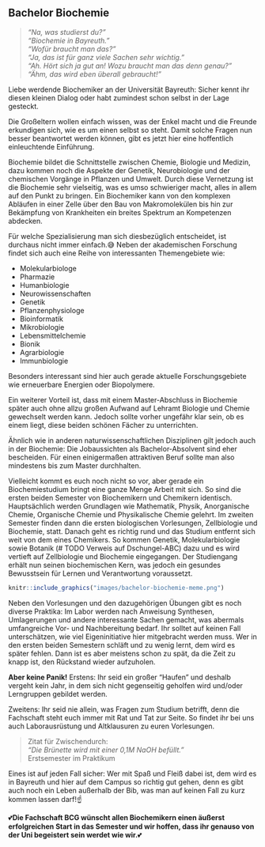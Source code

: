 ## Bachelor Biochemie {#bachelor-biochemie}

> *"Na, was studierst du?"<br>
> "Biochemie in Bayreuth."<br>
> "Wofür braucht man das?"<br>
> "Ja, das ist für ganz viele Sachen sehr wichtig."<br>
> "Ah. Hört sich ja gut an! Wozu braucht man das denn genau?"<br>
> "Ähm, das wird eben überall gebraucht!"*

Liebe werdende Biochemiker an der Universität Bayreuth: Sicher kennt ihr diesen kleinen Dialog oder habt zumindest schon selbst in der Lage gesteckt.

Die Großeltern wollen einfach wissen, was der Enkel macht und die Freunde erkundigen sich, wie es um einen selbst so steht. Damit solche Fragen nun besser beantwortet werden können,
gibt es jetzt hier eine hoffentlich einleuchtende Einführung.

Biochemie bildet die Schnittstelle zwischen Chemie, Biologie und Medizin, dazu kommen noch die Aspekte der Genetik,
Neurobiologie und der chemischen Vorgänge in Pflanzen und Umwelt. Durch diese Vernetzung ist die Biochemie sehr vielseitig, was es umso schwieriger macht, alles in allem auf den Punkt zu bringen.
Ein Biochemiker kann von den komplexen Abläufen in einer Zelle über den Bau von Makromolekülen bis hin zur Bekämpfung von Krankheiten ein breites Spektrum an Kompetenzen abdecken.

Für welche Spezialisierung man sich diesbezüglich entscheidet, ist durchaus nicht immer einfach.😅
Neben der akademischen Forschung findet sich auch eine Reihe von interessanten Themengebiete wie:

::: {#bachelor_chemie_topics}
- Molekularbiologe
- Pharmazie
- Humanbiologie
- Neurowissenschaften
- Genetik
- Pflanzenphysiologe
- Bioinformatik
- Mikrobiologie
- Lebensmittelchemie
- Bionik
- Agrarbiologie
- Immunbiologie
:::

Besonders interessant sind hier auch gerade aktuelle Forschungsgebiete wie erneuerbare Energien oder Biopolymere.

Ein weiterer Vorteil ist, dass mit einem Master-Abschluss in Biochemie später auch ohne allzu großen Aufwand auf Lehramt Biologie und Chemie gewechselt werden kann.
Jedoch sollte vorher ungefähr klar sein, ob es einem liegt, diese beiden schönen Fächer zu unterrichten.

Ähnlich wie in anderen naturwissenschaftlichen Disziplinen gilt jedoch auch in der Biochemie:
Die Jobaussichten als Bachelor-Absolvent sind eher bescheiden. Für einen einigermaßen attraktiven Beruf sollte man also mindestens bis zum Master durchhalten.

Vielleicht kommt es euch noch nicht so vor, aber gerade ein Biochemiestudium bringt eine ganze Menge Arbeit mit sich. So sind die ersten beiden Semester von Biochemikern und Chemikern identisch.
Hauptsächlich werden Grundlagen wie Mathematik, Physik, Anorganische Chemie, Organische Chemie und Physikalische Chemie gelehrt.
Im zweiten Semester finden dann die ersten biologischen Vorlesungen, Zellbiologie und Biochemie, statt. Danach geht es richtig rund und das Studium entfernt sich weit von dem eines Chemikers.
So kommen Genetik, Molekularbiologie sowie Botanik (# TODO Verweis auf Dschungel-ABC) dazu und es wird vertieft auf Zellbiologie und Biochemie eingegangen.
Der Studiengang erhält nun seinen biochemischen Kern, was jedoch ein gesundes Bewusstsein für Lernen und Verantwortung voraussetzt.

```r
knitr::include_graphics("images/bachelor-biochemie-meme.png")
```

Neben den Vorlesungen und den dazugehörigen Übungen gibt es noch diverse Praktika: Im Labor werden nach Anweisung Synthesen, Umlagerungen und andere interessante Sachen gemacht,
was abermals umfangreiche Vor- und Nachbereitung bedarf. Ihr solltet auf keinen Fall unterschätzen, wie viel Eigeninitiative hier mitgebracht werden muss.
Wer in den ersten beiden Semestern schläft und zu wenig lernt, dem wird es später fehlen. Dann ist es aber meistens schon zu spät, da die Zeit zu knapp ist, den Rückstand wieder aufzuholen.

**Aber keine Panik!** Erstens: Ihr seid ein großer "Haufen" und deshalb vergeht kein Jahr, in dem sich nicht gegenseitig geholfen wird und/oder Lerngruppen gebildet werden.

Zweitens: Ihr seid nie allein, was Fragen zum Studium betrifft, denn die Fachschaft steht euch immer mit Rat und Tat zur Seite. So findet ihr bei uns auch Laborausrüstung und Altklausuren zu euren Vorlesungen.

> Zitat für Zwischendurch:<br>
> *"Die Brünette wird mit einer 0,1M NaOH befüllt."*<br>
> Erstsemester im Praktikum

Eines ist auf jeden Fall sicher: Wer mit Spaß und Fleiß dabei ist, dem wird es in Bayreuth und hier auf dem Campus so richtig gut gehen,
denn es gibt auch noch ein Leben außerhalb der Bib, was man auf keinen Fall zu kurz kommen lassen darf!☝️

💕**Die Fachschaft BCG wünscht allen Biochemikern einen äußerst erfolgreichen Start in das Semester und wir hoffen, dass ihr genauso von der Uni begeistert sein werdet wie wir.**💕